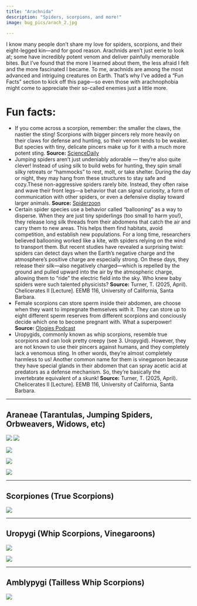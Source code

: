```yaml
---
title: "Arachnida"
description: "Spiders, scorpions, and more!"
image: bug_pics/arach_2.jpg

---
```


I know many people don’t share my love for spiders, scorpions, and their eight-legged kin—and for good reason. Arachnids aren’t just eerie to look at; some have incredibly potent venom and deliver painfully memorable bites. But I’ve found that the more I learned about them, the less afraid I felt and the more fascinated I became. To me, arachnids are among the most advanced and intriguing creatures on Earth. That’s why I’ve added a “Fun Facts” section to kick off this page—so even those with arachnophobia might come to appreciate their so-called enemies just a little more.

# Fun facts:
 - If you come across a scorpion, remember: the smaller the claws, the nastier the sting! Scorpions with bigger pincers rely more heavily on their claws for defense and hunting, so their venom tends to be weaker. But species with tiny, delicate pincers make up for it with a much more potent sting. **Source:** [ScienceDaily](https://www.sciencedaily.com/releases/2022/04/220421141627.htm)
 - Jumping spiders aren’t just undeniably adorable — they’re also quite clever! Instead of using silk to build webs for hunting, they spin small silky retreats or "hammocks" to rest, molt, or take shelter. During the day or night, they may hang from these structures to stay safe and cozy.These non-aggressive spiders rarely bite. Instead, they often raise and wave their front legs—a behavior that can signal curiosity, a form of communication with other spiders, or even a defensive display toward larger animals. **Source:** [Spiderzoon](https://spiderzoon.com/)
 - Certain spider species use a behavior called “ballooning” as a way to disperse. When they are just tiny spiderlings (too small to harm you!), they release long silk threads from their abdomens that catch the air and carry them to new areas. This helps them find habitats, avoid competition, and establish new populations. For a long time, researchers believed ballooning worked like a kite, with spiders relying on the wind to transport them. But recent studies have revealed a surprising twist: spiders can detect days when the Earth’s negative charge and the atmosphere’s positive charge are especially strong. On these days, they release their silk—also negatively charged—which is repelled by the ground and pulled upward into the air by the atmospheric charge, allowing them to “ride” the electric field into the sky. Who knew baby spiders were such talented physicists? **Source:** Turner, T. (2025, April). Chelicerates II [Lecture]. EEMB 116, University of California, Santa Barbara.
 - Female scorpions can store sperm inside their abdomen, are choose when they want to impregnate themselves with it. They can store up to eight different sperm reserves from different scorpions and conciously decide which one to become pregnant with. What a superpower! **Source:** [Ologies Podcast](https://www.alieward.com/ologies/scorpiology)
 - Uropygids, commonly known as whip scorpions, resemble true scorpions and can look pretty creepy (see 3. Uropygid). However, they are not known to use their pincers against humans, and they completely lack a venomous sting. In other words, they’re almost completely harmless to us! Another common name for them is vinegaroon because they have special glands in their abdomen that can spray acetic acid at predators as a defense mechanism. So, they’re basically the invertebrate equivalent of a skunk! **Source:** Turner, T. (2025, April). Chelicerates II [Lecture]. EEMB 116, University of California, Santa Barbara.

-------

## Araneae (Tarantulas, Jumping Spiders, Orbweavers, Widows, etc)

![](bug_pics/IMG_2201.jpeg){.lightbox}
![](bug_pics/IMG_1883.jpeg){.lightbox}


![](bug_pics/IMG_1883.jpeg){.lightbox}


![](bug_pics/IMG_3996.jpeg){.lightbox}

![](bug_pics/IMG_3999.jpeg){.lightbox}


-------

## Scorpiones (True Scorpions)

![](bug_pics/IMG_1370.jpeg){.lightbox}


------

## Uropygi (Whip Scorpions, Vinegaroons)

![](bug_pics/IMG_4500.jpeg){.lightbox}


![](bug_pics/IMG_4499.jpeg){.lightbox}



------

## Amblypygi (Tailless Whip Scorpions)

![](bug_pics/IMG_4508.jpeg){.lightbox}

